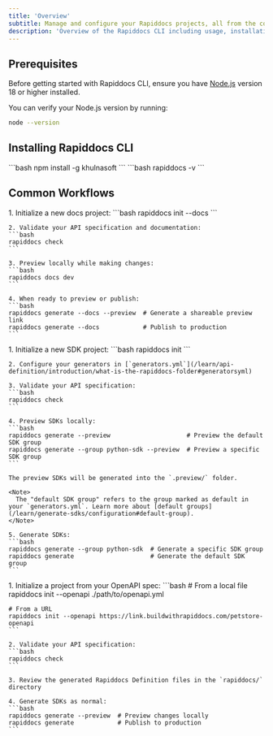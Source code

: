```yaml
---
title: 'Overview'
subtitle: Manage and configure your Rapiddocs projects, all from the command line.
description: 'Overview of the Rapiddocs CLI including usage, installation, and CI/CD environments'
---
```


## Prerequisites

Before getting started with Rapiddocs CLI, ensure you have [Node.js](https://nodejs.org/) version 18 or higher installed.

You can verify your Node.js version by running:
<CodeBlock title="Check Node Version">
```bash
node --version
```
</CodeBlock>

## Installing Rapiddocs CLI

<CodeBlock title="Install Rapiddocs CLI">
```bash
npm install -g khulnasoft
```
</CodeBlock>

<CodeBlock title="Verify Installation">
```bash
rapiddocs -v
```
</CodeBlock>

## Common Workflows

<AccordionGroup>
  <Accordion title="Setting up Docs">
    1. Initialize a new docs project:
    ```bash
    rapiddocs init --docs
    ```
    
    2. Validate your API specification and documentation:
    ```bash
    rapiddocs check
    ```
    
    3. Preview locally while making changes:
    ```bash
    rapiddocs docs dev
    ```
    
    4. When ready to preview or publish:
    ```bash
    rapiddocs generate --docs --preview  # Generate a shareable preview link
    rapiddocs generate --docs            # Publish to production
    ```
  </Accordion>

  <Accordion title="Setting up SDK generation">
    1. Initialize a new SDK project:
    ```bash
    rapiddocs init
    ```
    
    2. Configure your generators in [`generators.yml`](/learn/api-definition/introduction/what-is-the-rapiddocs-folder#generatorsyml)
    
    3. Validate your API specification:
    ```bash
    rapiddocs check
    ```
    
    4. Preview SDKs locally:
    ```bash
    rapiddocs generate --preview                     # Preview the default SDK group
    rapiddocs generate --group python-sdk --preview  # Preview a specific SDK group
    ```
    
    The preview SDKs will be generated into the `.preview/` folder.
    
    <Note>
      The "default SDK group" refers to the group marked as default in your `generators.yml`. Learn more about [default groups](/learn/generate-sdks/configuration#default-group).
    </Note>
    
    5. Generate SDKs:
    ```bash
    rapiddocs generate --group python-sdk  # Generate a specific SDK group
    rapiddocs generate                     # Generate the default SDK group
    ```
  </Accordion>

  <Accordion title="Setting up from OpenAPI">
    1. Initialize a project from your OpenAPI spec:
    ```bash
    # From a local file
    rapiddocs init --openapi ./path/to/openapi.yml

    # From a URL
    rapiddocs init --openapi https://link.buildwithrapiddocs.com/petstore-openapi
    ```
    
    2. Validate your API specification:
    ```bash
    rapiddocs check
    ```
    
    3. Review the generated Rapiddocs Definition files in the `rapiddocs/` directory
    
    4. Generate SDKs as normal:
    ```bash
    rapiddocs generate --preview  # Preview changes locally
    rapiddocs generate            # Publish to production
    ```
  </Accordion>

</AccordionGroup>